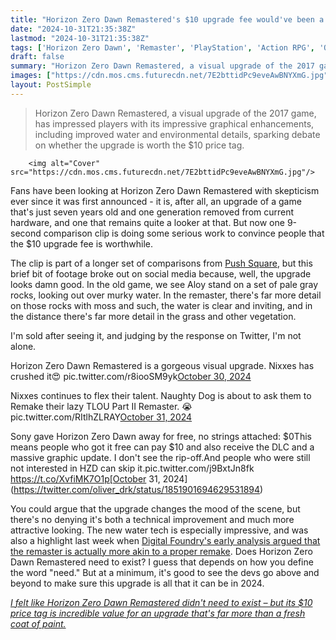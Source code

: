 ```yaml
---
title: "Horizon Zero Dawn Remastered's $10 upgrade fee would've been a lot easier to swallow if Sony had just showed this 9-second comparison clip in the first place"
date: "2024-10-31T21:35:38Z"
lastmod: "2024-10-31T21:35:38Z"
tags: ['Horizon Zero Dawn', 'Remaster', 'PlayStation', 'Action RPG', 'Open World']
draft: false
summary: "Horizon Zero Dawn Remastered, a visual upgrade of the 2017 game, has impressed players with its impressive graphical enhancements, including improved water and environmental details, sparking debate on whether the upgrade is worth the $10 price tag."
images: ["https://cdn.mos.cms.futurecdn.net/7E2bttidPc9eveAwBNYXmG.jpg"]
layout: PostSimple
---
```

> Horizon Zero Dawn Remastered, a visual upgrade of the 2017 game, has impressed players with its impressive graphical enhancements, including improved water and environmental details, sparking debate on whether the upgrade is worth the $10 price tag.


        <img alt="Cover" src="https://cdn.mos.cms.futurecdn.net/7E2bttidPc9eveAwBNYXmG.jpg"/>
        
Fans have been looking at Horizon Zero Dawn Remastered with skepticism ever since it was first announced - it is, after all, an upgrade of a game that's just seven years old and one generation removed from current hardware, and one that remains quite a looker at that. But now one 9-second comparison clip is doing some serious work to convince people that the $10 upgrade fee is worthwhile.

The clip is part of a longer set of comparisons from [Push Square](https://www.youtube.com/watch?v=TCsSRAwsOlc), but this brief bit of footage broke out on social media because, well, the upgrade looks damn good. In the old game, we see Aloy stand on a set of pale gray rocks, looking out over murky water. In the remaster, there's far more detail on those rocks with moss and such, the water is clear and inviting, and in the distance there's far more detail in the grass and other vegetation.

I'm sold after seeing it, and judging by the response on Twitter, I'm not alone.

Horizon Zero Dawn Remastered is a gorgeous visual upgrade. Nixxes has crushed it😍 pic.twitter.com/r8iooSM9yk[October 30, 2024](https://twitter.com/AaronBayne_/status/1851602793716482168)

Nixxes continues to flex their talent. Naughty Dog is about to ask them to Remake their lazy TLOU Part II Remaster. 😭 pic.twitter.com/RItlhZLRAY[October 31, 2024](https://twitter.com/PMS_Jordan/status/1851940115922170291)

Sony gave Horizon Zero Dawn away for free, no strings attached: $0This means people who got it free can pay $10 and also receive the DLC and a massive graphic update. I don't see the rip-off.And people who were still not interested in HZD can skip it.pic.twitter.com/j9BxtJn8fk https://t.co/XvfiMK7O1p[October 31, 2024](https://twitter.com/oliver_drk/status/1851901694629531894)

You could argue that the upgrade changes the mood of the scene, but there's no denying it's both a technical improvement and much more attractive looking. The new water tech is especially impressive, and was also a highlight last week when [Digital Foundry's early analysis argued that the remaster is actually more akin to a proper remake](https://www.gamesradar.com/games/horizon/horizon-zero-dawn-remastered-tech-analysis-says-its-almost-more-remake-than-remaster-rivaling-the-fantastic-shadow-of-the-colossus-and-demons-souls-remakes/). Does Horizon Zero Dawn Remastered need to exist? I guess that depends on how you define the word "need." But at a minimum, it's good to see the devs go above and beyond to make sure this upgrade is all that it can be in 2024.

[<em>I felt like Horizon Zero Dawn Remastered didn't need to exist – but its $10 price tag is incredible value for an upgrade that's far more than a fresh coat of paint.</em>](https://www.gamesradar.com/games/horizon/i-felt-like-horizon-zero-dawn-remastered-didnt-need-to-exist-but-its-usd10-price-tag-is-incredible-value-for-an-upgrade-thats-far-more-than-a-fresh-coat-of-paint/)
        